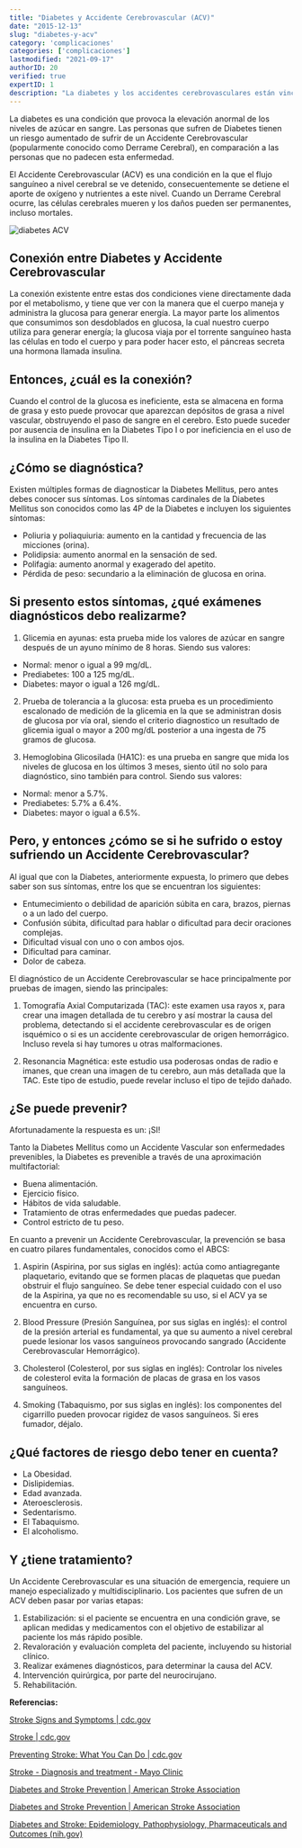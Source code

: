```yaml
---
title: "Diabetes y Accidente Cerebrovascular (ACV)"
date: "2015-12-13"
slug: "diabetes-y-acv"
category: 'complicaciones'
categories: ['complicaciones']
lastmodified: "2021-09-17"
authorID: 20
verified: true
expertID: 1
description: "La diabetes y los accidentes cerebrovasculares están vinculados. Múltiples estudios indican que la diabetes aumenta el riesgo de sufrir un derrame"
---
```


La diabetes es una condición que provoca la elevación anormal de los niveles de azúcar en sangre. Las personas que sufren de Diabetes tienen un riesgo aumentado de sufrir de un Accidente Cerebrovascular (popularmente conocido como Derrame Cerebral), en comparación a las personas que no padecen esta enfermedad.

El Accidente Cerebrovascular (ACV) es una condición en la que el flujo sanguíneo a nivel cerebral se ve detenido, consecuentemente se detiene el aporte de oxígeno y nutrientes a este nivel. Cuando un Derrame Cerebral ocurre, las células cerebrales mueren y los daños pueden ser permanentes, incluso mortales.


![diabetes ACV](/images/diabetes-acv.webp)


## Conexión entre Diabetes y Accidente Cerebrovascular

La conexión existente entre estas dos condiciones viene directamente dada por el metabolismo, y tiene que ver con la manera que el cuerpo maneja y administra la glucosa para generar energía. La mayor parte los alimentos que consumimos son desdoblados en glucosa, la cual nuestro cuerpo utiliza para generar energía; la glucosa viaja por el torrente sanguíneo hasta las células en todo el cuerpo y para poder hacer esto, el páncreas secreta una hormona llamada insulina.

## Entonces, ¿cuál es la conexión?

Cuando el control de la glucosa es ineficiente, esta se almacena en forma de grasa y esto puede provocar que aparezcan depósitos de grasa a nivel vascular, obstruyendo el paso de sangre en el cerebro. Esto puede suceder por ausencia de insulina en la Diabetes Tipo I o por ineficiencia en el uso de la insulina en la Diabetes Tipo II.

## ¿Cómo se diagnóstica?
Existen múltiples formas de diagnosticar la Diabetes Mellitus, pero antes debes conocer sus síntomas.
Los síntomas cardinales de la Diabetes Mellitus son conocidos como las 4P de la Diabetes e incluyen los siguientes síntomas:
- Poliuria y poliaquiuria: aumento en la cantidad y frecuencia de las micciones (orina).
- Polidipsia: aumento anormal en la sensación de sed.
- Polifagia: aumento anormal y exagerado del apetito.
- Pérdida de peso: secundario a la eliminación de glucosa en orina.

## Si presento estos síntomas, ¿qué exámenes diagnósticos debo realizarme?

1.	Glicemia en ayunas: esta prueba mide los valores de azúcar en sangre después de un ayuno mínimo de 8 horas. Siendo sus valores:

<div className="ml-12">

<ul className="list-disc">
<li>Normal:  menor o igual a 99 mg/dL.</li>
<li>Prediabetes:  100 a 125 mg/dL.</li>
<li>Diabetes: mayor o igual a 126 mg/dL.</li>

</ul>

</div>

2.	Prueba de tolerancia a la glucosa: esta prueba es un procedimiento escalonado de medición de la glicemia en la que se administran dosis de glucosa por vía oral, siendo el criterio diagnostico un resultado de glicemia igual o mayor a 200 mg/dL posterior a una ingesta de 75 gramos de glucosa.

3.	Hemoglobina Glicosilada (HA1C): es una prueba en sangre que mida los niveles de glucosa en los últimos 3 meses, siento útil no solo para diagnóstico, sino también para control. Siendo sus valores:

<div className="ml-12">

<ul className="list-disc">
<li>Normal: menor a 5.7%.</li>
<li>Prediabetes: 5.7% a 6.4%.</li>
<li>Diabetes: mayor o igual a 6.5%.</li>

</ul>

</div>

## Pero, y entonces ¿cómo se si he sufrido o estoy sufriendo un Accidente Cerebrovascular?

Al igual que con la Diabetes, anteriormente expuesta, lo primero que debes saber son sus síntomas, entre los que se encuentran los siguientes:

- Entumecimiento o debilidad de aparición súbita en cara, brazos, piernas o a un lado del cuerpo.
- Confusión súbita, dificultad para hablar o dificultad para decir oraciones complejas.
- Dificultad visual con uno o con ambos ojos.
- Dificultad para caminar.
- Dolor de cabeza.

El diagnóstico de un Accidente Cerebrovascular se hace principalmente por pruebas de imagen, siendo las principales:

1. Tomografía Axial Computarizada (TAC): este examen usa rayos x, para crear una imagen detallada de tu cerebro y así mostrar la causa del problema, detectando si el accidente cerebrovascular es de origen isquémico o si es un accidente cerebrovascular de origen hemorrágico. Incluso revela si hay tumores u otras malformaciones.

2. Resonancia Magnética: este estudio usa poderosas ondas de radio e imanes, que crean una imagen de tu cerebro, aun más detallada que la TAC. Este tipo de estudio, puede revelar incluso el tipo de tejido dañado.

## ¿Se puede prevenir?

Afortunadamente la respuesta es un: ¡SI!

Tanto la Diabetes Mellitus como un Accidente Vascular son enfermedades prevenibles, la Diabetes es prevenible a través de una aproximación multifactorial:
- Buena alimentación.
- Ejercicio físico.
- Hábitos de vida saludable.
- Tratamiento de otras enfermedades que puedas padecer.
- Control estricto de tu peso.

En cuanto a prevenir un Accidente Cerebrovascular, la prevención se basa en cuatro pilares fundamentales, conocidos como el ABCS:

  1. Aspirin (Aspirina, por sus siglas en inglés): actúa como antiagregante plaquetario, evitando que se formen placas de plaquetas que puedan obstruir el flujo sanguíneo. Se debe tener especial cuidado con el uso de la  Aspirina, ya que no es recomendable su uso, si el ACV ya se encuentra en curso.
  
  2. Blood Pressure (Presión Sanguínea, por sus siglas en inglés): el control de la presión arterial es fundamental, ya que su aumento a nivel cerebral puede lesionar los vasos sanguíneos provocando sangrado (Accidente Cerebrovascular Hemorrágico).
  
  3. Cholesterol (Colesterol, por sus siglas en inglés): Controlar los niveles de colesterol evita la formación de placas de grasa en los vasos sanguíneos.
  
  4. Smoking (Tabaquismo, por sus siglas en inglés): los componentes del cigarrillo pueden provocar rigidez de vasos sanguíneos. Si eres fumador, déjalo.
  

## ¿Qué factores de riesgo debo tener en cuenta?
- La Obesidad.
- Dislipidemias.
- Edad avanzada.
- Ateroesclerosis.
- Sedentarismo.
- El Tabaquismo.
- El alcoholismo.

## Y ¿tiene tratamiento?

Un Accidente Cerebrovascular es una situación de emergencia, requiere un manejo especializado y multidisciplinario. Los pacientes que sufren de un ACV deben pasar por varias etapas:

1.	Estabilización: si el paciente se encuentra en una condición grave, se aplican medidas y medicamentos con el objetivo de estabilizar al paciente los más rápido posible.
2.	Revaloración y evaluación completa del paciente, incluyendo su historial clínico.
3.	Realizar exámenes diagnósticos, para determinar la causa del ACV.
4.	Intervención quirúrgica, por parte del neurocirujano.
5.	Rehabilitación.

**Referencias:**

[Stroke Signs and Symptoms | cdc.gov](https://www.cdc.gov/stroke/signs_symptoms.htm)

[Stroke | cdc.gov](https://www.cdc.gov/stroke/index.htm)

[Preventing Stroke: What You Can Do | cdc.gov](https://www.cdc.gov/stroke/prevention.htm)

[Stroke - Diagnosis and treatment - Mayo Clinic](https://www.mayoclinic.org/diseases-conditions/stroke/diagnosis-treatment/drc-20350119)

[Diabetes and Stroke Prevention | American Stroke Association](https://www.stroke.org/en/about-stroke/stroke-risk-factors/diabetes-and-stroke-prevention)

[Diabetes and Stroke Prevention | American Stroke Association](https://www.stroke.org/en/about-stroke/stroke-risk-factors/diabetes-and-stroke-prevention)

[Diabetes and Stroke: Epidemiology, Pathophysiology, Pharmaceuticals and Outcomes (nih.gov)](https://www.ncbi.nlm.nih.gov/pmc/articles/PMC5298897/)

